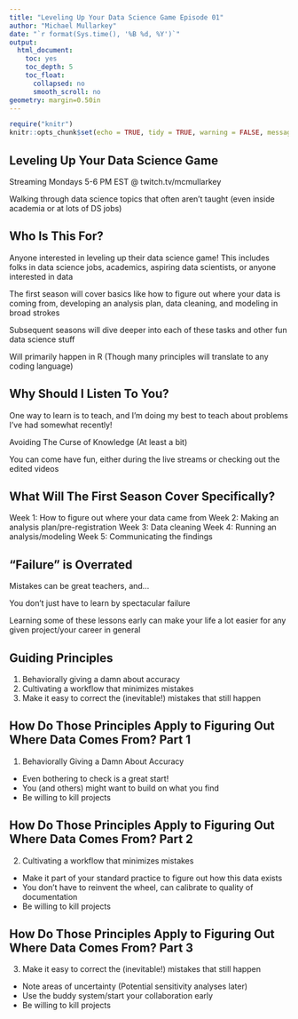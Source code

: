 ```yaml
---
title: "Leveling Up Your Data Science Game Episode 01"
author: "Michael Mullarkey"
date: "`r format(Sys.time(), '%B %d, %Y')`"
output:
  html_document:
    toc: yes
    toc_depth: 5
    toc_float:
      collapsed: no
      smooth_scroll: no
geometry: margin=0.50in
---
```


```r
require("knitr")
knitr::opts_chunk$set(echo = TRUE, tidy = TRUE, warning = FALSE, message = FALSE, include = FALSE)

```

## Leveling Up Your Data Science Game

Streaming Mondays 5-6 PM EST @ twitch.tv/mcmullarkey

Walking through data science topics that often aren't taught (even inside academia or at lots of DS jobs)


## Who Is This For?

Anyone interested in leveling up their data science game! This includes folks in data science jobs, academics, aspiring data scientists, or anyone interested in data 

The first season will cover basics like how to figure out where your data is coming from, developing an analysis plan, data cleaning, and modeling in broad strokes

Subsequent seasons will dive deeper into each of these tasks and other fun data science stuff

Will primarily happen in R (Though many principles will translate to any coding language)


## Why Should I Listen To You?

One way to learn is to teach, and I'm doing my best to teach about problems I've had somewhat recently!

Avoiding The Curse of Knowledge (At least a bit)

You can come have fun, either during the live streams or checking out the edited videos



## What Will The First Season Cover Specifically?

Week 1: How to figure out where your data came from
Week 2: Making an analysis plan/pre-registration
Week 3: Data cleaning
Week 4: Running an analysis/modeling
Week 5: Communicating the findings


## "Failure" is Overrated

Mistakes can be great teachers, and...

You don't just have to learn by spectacular failure

Learning some of these lessons early can make your life a lot easier for any given project/your career in general




## Guiding Principles

1. Behaviorally giving a damn about accuracy
2. Cultivating a workflow that minimizes mistakes
3. Make it easy to correct the (inevitable!) mistakes that still happen



## How Do Those Principles Apply to Figuring Out Where Data Comes From? Part 1 

1. Behaviorally Giving a Damn About Accuracy

- Even bothering to check is a great start!
- You (and others) might want to build on what you find
- Be willing to kill projects

## How Do Those Principles Apply to Figuring Out Where Data Comes From? Part 2 

2. Cultivating a workflow that minimizes mistakes

- Make it part of your standard practice to figure out how this data exists
- You don't have to reinvent the wheel, can calibrate to quality of documentation
- Be willing to kill projects

## How Do Those Principles Apply to Figuring Out Where Data Comes From? Part 3 

3. Make it easy to correct the (inevitable!) mistakes that still happen

- Note areas of uncertainty (Potential sensitivity analyses later)
- Use the buddy system/start your collaboration early
- Be willing to kill projects


